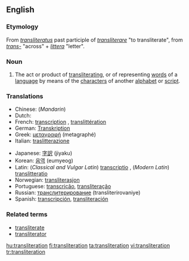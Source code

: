 ==English==

===Etymology===
From {{L.}} ''[[transliteratus]]'' past participle of ''[[transliterare]]'' "to transliterate", from ''[[trans-]]'' "across" + ''[[littera]]'' "letter".

===Noun===
{{en-noun}}

# The act or product of [[transliterating]], or of representing [[word]]s of a [[language]] by means of the [[character]]s of another [[alphabet]] or [[script]].

===Translations===
{{top}}
*Chinese: (''Mandarin'') {{zh-ts|音譯|音译}}
*Dutch: {{t|nl|transliteratie}} {{f}} 
*French: [[transcription]] {{f}}, [[translittération]] {{f}}
*German: [[Transkription]] {{f}}
*Greek: [[μεταγραφή]] (metagraphé)
*Italian: [[traslitterazione]]
{{mid}}
*Japanese: [[字訳]] (jiyaku)
*Korean: [[음역]] (eumyeog)
*Latin: (''Classical and Vulgar Latin'') [[transcriptio]] {{f}}, (''Modern Latin'') [[translitteratio]] {{f}} 
*Norwegian: [[transliterasjon]]
*Portuguese: [[transcrição]], [[transliteração]]
*Russian: [[транслитерирование]] (transliterirovaniye) {{n}}
*Spanish: [[transcripción]], [[transliteración]]
{{bottom}}

===Related terms===
*[[transliterate]]
*[[transliterator]]

[[hu:transliteration]]
[[fi:transliteration]]
[[ta:transliteration]]
[[vi:transliteration]]
[[tr:transliteration]]